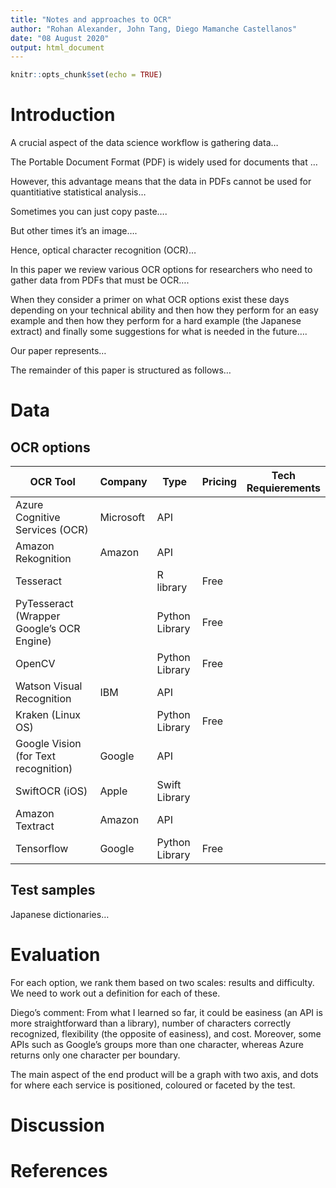```yaml
---
title: "Notes and approaches to OCR"
author: "Rohan Alexander, John Tang, Diego Mamanche Castellanos"
date: "08 August 2020"
output: html_document
---
```


```r
knitr::opts_chunk$set(echo = TRUE)
```

# Introduction

A crucial aspect of the data science workflow is gathering data...

The Portable Document Format (PDF) is widely used for documents that ... 

However, this advantage means that the data in PDFs cannot be used for quantitiative statistical analysis... 

Sometimes you can just copy paste.... 

But other times it's an image....

Hence, optical character recognition (OCR)...

In this paper we review various OCR options for researchers who need to gather data from PDFs that must be OCR....

When they consider a primer on what OCR options exist these days depending on your technical ability and then how they perform for an easy example and then how they perform for a hard example (the Japanese extract) and finally some suggestions for what is needed in the future....


Our paper represents...

The remainder of this paper is structured as follows...



# Data

## OCR options


| OCR Tool                             | Company	 | Type           |	Pricing |	Tech Requierements |
| ------------------------------------ | --------- | -------------- | ------- | ------------------ |
| Azure Cognitive Services (OCR)       | Microsoft | API		        |         |                    |
| Amazon Rekognition	                 | Amazon	   | API		        |         |                    |
| Tesseract		                         |           | R library      | Free	  |                    |
| PyTesseract (Wrapper Google's OCR Engine)    |           | Python Library | Free    |                    |
| OpenCV		                           |           | Python Library | Free	  |                    |
| Watson Visual Recognition	           | IBM	     | API		        |         |                    |
| Kraken	(Linux OS)                   |           | Python Library	| Free	  |                    |
| Google Vision (for Text recognition) | Google	   | API		        |         |                    |
| SwiftOCR	(iOS)                      | Apple	   | Swift Library  |         |                    | 		
| Amazon Textract	                     | Amazon	   | API		        |         |                    |
|	Tensorflow                           | Google    | Python Library | Free    |                    |			



## Test samples

Japanese dictionaries...




# Evaluation


For each option, we rank them based on two scales: results and difficulty. We need to work out a definition for each of these. 

Diego's comment: From what I learned so far, it could be easiness (an API is more straightforward than a library), number of characters correctly recognized, flexibility (the opposite of easiness), and cost. Moreover, some APIs such as Google's groups more than one character, whereas Azure returns only one character per boundary.


The main aspect of the end product will be a graph with two axis, and dots for where each service is positioned, coloured or faceted by the test.





# Discussion


# References

